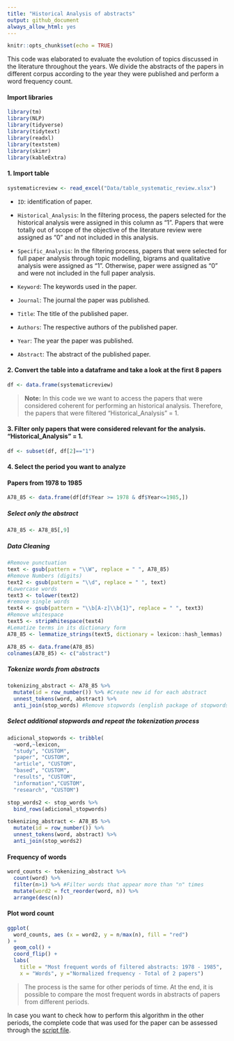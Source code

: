 ```yaml
---
title: "Historical Analysis of abstracts"
output: github_document
always_allow_html: yes
---
```


```r
knitr::opts_chunk$set(echo = TRUE)
```

This code was elaborated to evaluate the evolution of topics discussed in the literature throughout the years. We divide the abstracts of the papers in different corpus according to the year they were published and perform a word frequency count. 

#### Import libraries

```r
library(tm)
library(NLP)
library(tidyverse)
library(tidytext)
library(readxl)
library(textstem)
library(skimr)
library(kableExtra)
```


#### 1. Import table

```r
systematicreview <- read_excel("Data/table_systematic_review.xlsx")
```

* `ID`: identification of paper.  

* `Historical_Analysis`: In the filtering process, the papers selected for the historical analysis were assigned in this column as "1". Papers that were totally out of scope of the objective of the literature review were assigned as "0" and not included in this analysis.   

* `Specific_Analysis`: In the filtering process, papers that were selected for full paper analysis through topic modelling, bigrams and qualitative analysis were assigned as "1". Otherwise, paper were assigned as "0" and were not included in the full paper analysis.   

* `Keyword`: The keywords used in the paper.

* `Journal`: The journal the paper was published.

* `Title`: The title of the published paper.  

* `Authors`: The respective authors of the published paper.  

* `Year`: The year the paper was published.  

* `Abstract`: The abstract of the published paper.

#### 2. Convert the table into a dataframe and take a look at the first 8 papers

```r
df <- data.frame(systematicreview)
```


>**Note:** In this code we we want to access the papers that were considered coherent for performing an historical analysis. Therefore, the papers that were filtered "Historical_Analysis" = 1.  

#### 3. Filter only papers that were considered relevant for the analysis. "Historical_Analysis" = 1.

```r
df <- subset(df, df[2]=="1") 
```

#### 4. Select the period you want to analyze

#### Papers from 1978 to 1985 

```r
A78_85 <- data.frame(df[df$Year >= 1978 & df$Year<=1985,])

```

##### Select only the abstract

```r
A78_85 <- A78_85[,9]
```

##### Data Cleaning 

```r
#Remove punctuation
text <- gsub(pattern = "\\W", replace = " ", A78_85)
#Remove Numbers (digits)
text2 <- gsub(pattern = "\\d", replace = " ", text)
#Lowercase words
text3 <- tolower(text2)
#remove single words 
text4 <- gsub(pattern = "\\b[A-z]\\b{1}", replace = " ", text3) 
#Remove whitespace
text5 <- stripWhitespace(text4)
#Lematize terms in its dictionary form
A78_85 <- lemmatize_strings(text5, dictionary = lexicon::hash_lemmas)

A78_85 <- data.frame(A78_85)
colnames(A78_85) <- c("abstract")
```

##### Tokenize words from abstracts

```r
tokenizing_abstract <- A78_85 %>%
  mutate(id = row_number()) %>% #Create new id for each abstract
  unnest_tokens(word, abstract) %>%
  anti_join(stop_words) #Remove stopwords (english package of stopwords)
```

##### Select additional stopwords and repeat the tokenization process

```r
adicional_stopwords <- tribble(
  ~word,~lexicon,
  "study", "CUSTOM",
  "paper", "CUSTOM",
  "article", "CUSTOM",
  "based", "CUSTOM",
  "results", "CUSTOM",
  "information","CUSTOM",
  "research", "CUSTOM")

stop_words2 <- stop_words %>%
  bind_rows(adicional_stopwords) 

tokenizing_abstract <- A78_85 %>%
  mutate(id = row_number()) %>% 
  unnest_tokens(word, abstract) %>%
  anti_join(stop_words2) 
```

#### Frequency of words

```r
word_counts <- tokenizing_abstract %>%
  count(word) %>%
  filter(n>1) %>% #Filter words that appear more than "n" times
  mutate(word2 = fct_reorder(word, n)) %>% 
  arrange(desc(n)) 
```

#### Plot word count

```r
ggplot(
  word_counts, aes (x = word2, y = n/max(n), fill = "red")
) +
  geom_col() + 
  coord_flip() + 
  labs(
    title = "Most frequent words of filtered abstracts: 1978 - 1985",
    x = "Words", y ="Normalized frequency - Total of 2 papers")
```

> The process is the same for other periods of time. At the end, it is possible to compare the most frequent words in abstracts of papers from different periods. 

In case you want to check how to perform this algorithm in the other periods, the complete code that was used for the paper can be assessed through the [script file](Scripts/Script_Historical_Analysis.R). 




